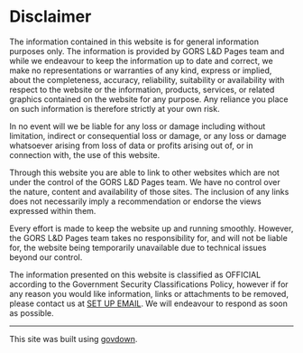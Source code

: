 # Disclaimer

The information contained in this website is for general information purposes only. The information is provided by GORS L&D Pages team and while we endeavour to keep the information up to date and correct, we make no representations or warranties of any kind, express or implied, about the completeness, accuracy, reliability, suitability or availability with respect to the website or the information, products, services, or related graphics contained on the website for any purpose. Any reliance you place on such information is therefore strictly at your own risk.

In no event will we be liable for any loss or damage including without limitation, indirect or consequential loss or damage, or any loss or damage whatsoever arising from loss of data or profits arising out of, or in connection with, the use of this website.

Through this website you are able to link to other websites which are not under the control of the GORS L&D Pages team. We have no control over the nature, content and availability of those sites. The inclusion of any links does not necessarily imply a recommendation or endorse the views expressed within them.

Every effort is made to keep the website up and running smoothly. However, the GORS L&D Pages team takes no responsibility for, and will not be liable for, the website being temporarily unavailable due to technical issues beyond our control.

The information presented on this website is classified as OFFICIAL according to the Government Security Classifications Policy, however if for any reason you would like information, links or attachments to be removed, please contact us at [SET UP EMAIL](). We will endeavour to respond as soon as possible.


---

::: {.small-para}
This site was built using [govdown](https://ukgovdatascience.github.io/govdown/).
:::
